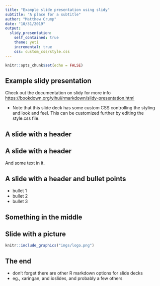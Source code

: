 ```yaml
---
title: "Example slide presentation using slidy"
subtitle: "A place for a subtitle"
author: "Matthew Crump"
date: "10/31/2019"
output:
  slidy_presentation:
    self_contained: true
    theme: yeti
    incremental: true
    css: custom_css/style.css
---
```


```r
knitr::opts_chunk$set(echo = FALSE)
```

## Example slidy presentation {.middle .center}

Check out the documentation on slidy for more info <https://bookdown.org/yihui/rmarkdown/slidy-presentation.html>

- Note that this slide deck has some custom CSS controlling the styling and look and feel. This can be customized further by editing the style.css file.

## A slide with a header {.bigger}

## A slide with a header {.bigger}

And some text in it.

## A slide with a header and bullet points {.bigger}

- bullet 1
- bullet 2
- bullet 3

## Something in the middle{.middle .center}

## Slide with a picture

```r
knitr::include_graphics("imgs/logo.png")
```

## The end {.middle .center}

- don't forget there are other R markdown options for slide decks
- eg., xaringan, and ioslides, and probably a few others
